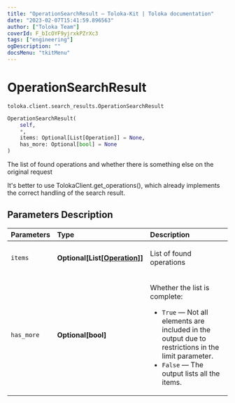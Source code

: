 ```yaml
---
title: "OperationSearchResult — Toloka-Kit | Toloka documentation"
date: "2023-02-07T15:41:59.896563"
author: ["Toloka Team"]
coverId: F_bIcOYF9yjrxkPZrXc3
tags: ["engineering"]
ogDescription: ""
docsMenu: "tkitMenu"
---
```


# OperationSearchResult
`toloka.client.search_results.OperationSearchResult`

```python
OperationSearchResult(
    self,
    *,
    items: Optional[List[Operation]] = None,
    has_more: Optional[bool] = None
)
```

The list of found operations and whether there is something else on the original request

It's better to use TolokaClient.get_operations(),
which already implements the correct handling of the search result.

## Parameters Description

| Parameters | Type | Description |
| :----------| :----| :-----------|
`items`|**Optional\[List\[[Operation](/docs/toloka-kit/reference/toloka.client.operations.Operation)\]\]**|<p>List of found operations</p>
`has_more`|**Optional\[bool\]**|<p>Whether the list is complete:</p> <ul> <li>`True` — Not all elements are included in the output due to restrictions in the limit parameter.</li> <li>`False` — The output lists all the items.</li> </ul>
